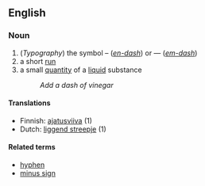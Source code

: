 ==English==

===Noun===
#(''Typography'') the symbol – (''[[en-dash]]'') or — (''[[em-dash]]'')
#a short [[run]]
#a small [[quantity]] of a [[liquid]] substance
#: ''Add a dash of vinegar''


====Translations====

*Finnish: [[ajatusviiva]] (1)
*Dutch: [[liggend streepje]] (1)

====Related terms====

*[[hyphen]]
*[[minus sign]]
